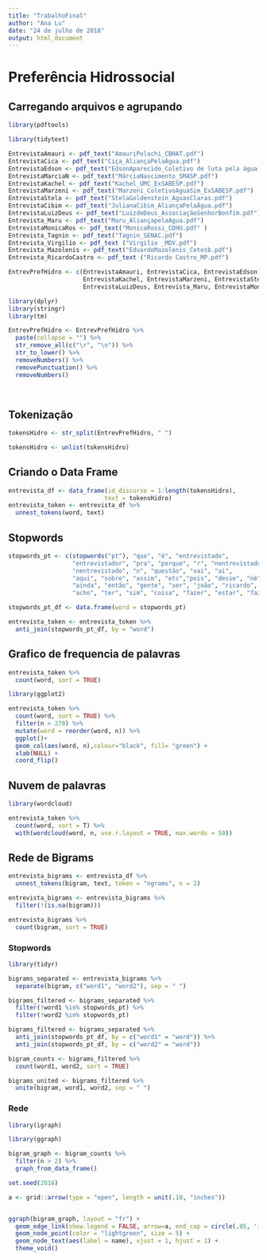 ```yaml
---
title: "TrabalhoFinal"
author: "Ana Lu"
date: "24 de julho de 2018"
output: html_document
---
```


# Preferência Hidrossocial

## Carregando arquivos e agrupando

```r
library(pdftools)
```
```r
library(tidytext)
```

```r
EntrevistaAmauri <- pdf_text("AmauriPolachi_CBHAT.pdf")
EntrevistaCica <- pdf_text("Ciça_AliançaPelaÁgua.pdf")
EntrevistaEdson <- pdf_text("EdsonAparecido_Coletivo de luta pela água.pdf")
EntrevistaMarciaN <- pdf_text("MárciaNascimento_SMASP.pdf")
EntrevistaKachel <- pdf_text("Kachel_UMC_ExSABESP.pdf")
EntrevistaMarzeni <- pdf_text("Marzeni_ColetivoAguaSim_ExSABESP.pdf")
EntrevistaStela <- pdf_text("StelaGoldenstein_AguasClaras.pdf")
EntrevistaCibim <- pdf_text("JulianaCibim_AliançaPelaÁgua.pdf")
EntrevistaLuizDeus <- pdf_text("LuizdeDeus_AssociaçãoSenhorBonfim.pdf")
Entrevista_Maru <- pdf_text("Maru_AliançapelaAgua.pdf")
EntrevistaMonicaRos <- pdf_text("MonicaRossi_CDHU.pdf" )
Entrevista_Tagnin <- pdf_text("Tagnin_SENAC.pdf")
Entrevista_Virgilio <- pdf_text ("Virgilio _MDV.pdf")
Entrevista_Mazolenis <- pdf_text("EduardoMazolenis_Cetesb.pdf")
Entrevista_RicardoCastro <- pdf_text ("Ricardo Castro_MP.pdf")
```
```r
EntrevPrefHidro <- c(EntrevistaAmauri, EntrevistaCica, EntrevistaEdson, EntrevistaMarciaN,
                     EntrevistaKachel, EntrevistaMarzeni, EntrevistaStela, EntrevistaCibim,
                     EntrevistaLuizDeus, Entrevista_Maru, EntrevistaMonicaRos, Entrevista_Tagnin, Entrevista_Virgilio, Entrevista_Mazolenis, Entrevista_RicardoCastro)
```

```r

library(dplyr)
library(stringr)
library(tm)

EntrevPrefHidro <- EntrevPrefHidro %>%
  paste(collapse = "") %>%
  str_remove_all(c("\r", "\n")) %>%
  str_to_lower() %>%
  removeNumbers() %>%
  removePunctuation() %>%
  removeNumbers()
  
  
```

## Tokenização
```r
tokensHidro <- str_split(EntrevPrefHidro, " ")

tokensHidro <- unlist(tokensHidro)
```



## Criando o Data Frame

```r
entrevista_df <- data_frame(id_discurso = 1:length(tokensHidro), 
                           text = tokensHidro)
entrevista_token <- entrevista_df %>%
  unnest_tokens(word, text)
```


## Stopwords
```r
stopwords_pt <- c(stopwords("pt"), "que", "é", "entrevistado",
                  "entrevistador", "pra", "porque", "r", "nentrevistador", 
                  "nentrevistado", "n", "questão", "vai", "ai",
                  "aqui", "sobre", "assim", "etc","pois", "desse", "né", "aí", "paulo",
                  "ainda", "então", "gente", "ser", "joão", "ricardo", "de", "lá", 
                  "acho", "ter", "sim", "coisa", "fazer", "estar", "fazendo", "d")

stopwords_pt_df <- data.frame(word = stopwords_pt)

entrevista_token <- entrevista_token %>%
  anti_join(stopwords_pt_df, by = "word")
```

## Grafico de frequencia de palavras
```r
entrevista_token %>%
  count(word, sort = TRUE)

library(ggplot2)

entrevista_token %>%
  count(word, sort = TRUE) %>%
  filter(n > 270) %>%
  mutate(word = reorder(word, n)) %>%
  ggplot()+
  geom_col(aes(word, n),colour="black", fill= "green") +
  xlab(NULL) +
  coord_flip()
```

## Nuvem de palavras
```r
library(wordcloud)

entrevista_token %>%
  count(word, sort = T) %>%
  with(wordcloud(word, n, use.r.layout = TRUE, max.words = 50))
```

## Rede de Bigrams
```r
entrevista_bigrams <- entrevista_df %>%
  unnest_tokens(bigram, text, token = "ngrams", n = 2)

entrevista_bigrams <- entrevista_bigrams %>% 
  filter(!(is.na(bigram)))

entrevista_bigrams %>%
  count(bigram, sort = TRUE)

```

### Stopwords
```r
library(tidyr)

bigrams_separated <- entrevista_bigrams %>%
  separate(bigram, c("word1", "word2"), sep = " ")

bigrams_filtered <- bigrams_separated %>%
  filter(!word1 %in% stopwords_pt) %>%
  filter(!word2 %in% stopwords_pt)

bigrams_filtered <- bigrams_separated %>%
  anti_join(stopwords_pt_df, by = c("word1" = "word")) %>%
  anti_join(stopwords_pt_df, by = c("word2" = "word"))

bigram_counts <- bigrams_filtered %>% 
  count(word1, word2, sort = TRUE)

bigrams_united <- bigrams_filtered %>%
  unite(bigram, word1, word2, sep = " ")
```

### Rede
```r

library(igraph)

library(ggraph)

bigram_graph <- bigram_counts %>%
  filter(n > 2) %>%
  graph_from_data_frame()

set.seed(2016)

a <- grid::arrow(type = "open", length = unit(.10, "inches"))


ggraph(bigram_graph, layout = "fr") +
  geom_edge_link(show.legend = FALSE, arrow=a, end_cap = circle(.05, 'inches')) +
  geom_node_point(color = "lightgreen", size = 5) +
  geom_node_text(aes(label = name), vjust = 1, hjust = 1) +
  theme_void()

```



